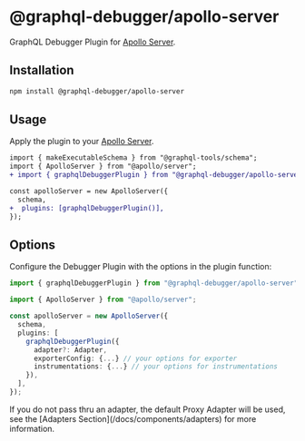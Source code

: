 # @graphql-debugger/apollo-server

GraphQL Debugger Plugin for [Apollo Server](https://www.apollographql.com/docs/).

## Installation

```bash
npm install @graphql-debugger/apollo-server
```

## Usage

Apply the plugin to your [Apollo Server](https://www.apollographql.com/docs/).

```diff
import { makeExecutableSchema } from "@graphql-tools/schema";
import { ApolloServer } from "@apollo/server";
+ import { graphqlDebuggerPlugin } from "@graphql-debugger/apollo-server";

const apolloServer = new ApolloServer({
  schema,
+  plugins: [graphqlDebuggerPlugin()],
});
```

## Options

Configure the Debugger Plugin with the options in the plugin function:

```ts
import { graphqlDebuggerPlugin } from "@graphql-debugger/apollo-server";

import { ApolloServer } from "@apollo/server";

const apolloServer = new ApolloServer({
  schema,
  plugins: [
    graphqlDebuggerPlugin({
      adapter?: Adapter,
      exporterConfig: {...} // your options for exporter
      instrumentations: {...} // your options for instrumentations
    }),
  ],
});

```


<Callout emoji="⚠️">
  If you do not pass thru an adapter, the default Proxy Adapter will be used,
  see the [Adapters Section](/docs/components/adapters) for more information.
</Callout>
